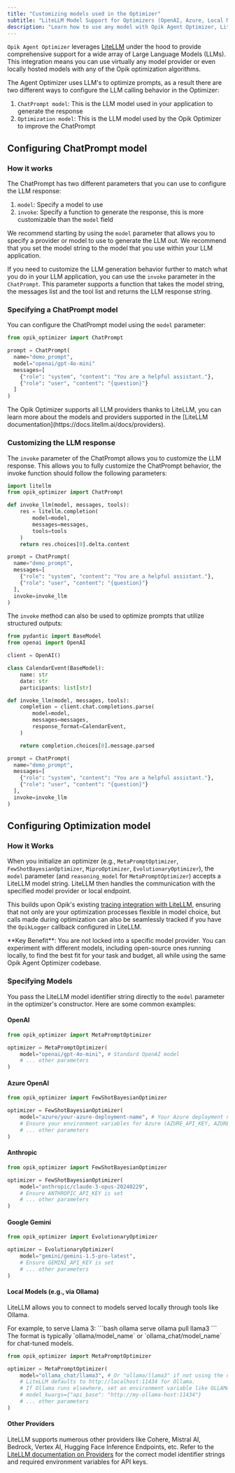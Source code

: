```yaml
---
title: "Customizing models used in the Optimizer"
subtitle: "LiteLLM Model Support for Optimizers (OpenAI, Azure, Local Models)"
description: "Learn how to use any model with Opik Agent Optimizer, LiteLLMs supports various LLM providers including OpenAI, Azure, Anthropic, Google, and local models."
---
```


`Opik Agent Optimizer` leverages [LiteLLM](https://litellm.ai/) under the hood to provide
comprehensive support for a wide array of Large Language Models (LLMs). This integration means you
can use virtually any model provider or even locally hosted models with any of the Opik optimization
algorithms.

The Agent Optimizer uses LLM's to optimize prompts, as a result there are two different ways to
configure the LLM calling behavior in the Optimizer:

1. `ChatPrompt model`: This is the LLM model used in your application to generate the response
2. `Optimization model`: This is the LLM model used by the Opik Optimizer to improve the ChatPrompt

## Configuring ChatPrompt model

### How it works

The ChatPrompt has two different parameters that you can use to configure the LLM response:

1. `model`: Specify a model to use
2. `invoke`: Specify a function to generate the response, this is more customizable than the
   `model` field

We recommend starting by using the `model` parameter that allows you to specify a provider or model
to use to generate the LLM out. We recommend that you set the model string to the model that you
use within your LLM application.

If you need to customize the LLM generation behavior further to match what you do in your
LLM application, you can use the `invoke` parameter in the `ChatPrompt`. This parameter supports a
function that takes the model string, the messages list and the tool list and returns the LLM
response string.

### Specifying a ChatPrompt model

You can configure the ChatPrompt model using the `model` parameter:

```python
from opik_optimizer import ChatPrompt

prompt = ChatPrompt(
  name="demo_prompt",
  model="openai/gpt-4o-mini"
  messages=[
    {"role": "system", "content": "You are a helpful assistant."},
    {"role": "user", "content": "{question}"}
  ]
)
```

<Info>
  The Opik Optimizer supports all LLM providers thanks to LiteLLM, you can learn more about the models and providers
  supported in the [LiteLLM documentation](https://docs.litellm.ai/docs/providers).
</Info>

### Customizing the LLM response

The `invoke` parameter of the ChatPrompt allows you to customize the LLM response. This allows you
to fully customize the ChatPrompt behavior, the invoke function should follow the following parameters:

```python
import litellm
from opik_optimizer import ChatPrompt

def invoke_llm(model, messages, tools):
    res = litellm.completion(
        model=model,
        messages=messages,
        tools=tools
    )
    return res.choices[0].delta.content

prompt = ChatPrompt(
  name="demo_prompt",
  messages=[
    {"role": "system", "content": "You are a helpful assistant."},
    {"role": "user", "content": "{question}"}
  ],
  invoke=invoke_llm
)
```

The `invoke` method can also be used to optimize prompts that utilize structured outputs:

```python
from pydantic import BaseModel
from openai import OpenAI

client = OpenAI()

class CalendarEvent(BaseModel):
    name: str
    date: str
    participants: list[str]

def invoke_llm(model, messages, tools):
    completion = client.chat.completions.parse(
        model=model,
        messages=messages,
        response_format=CalendarEvent,
    )

    return completion.choices[0].message.parsed

prompt = ChatPrompt(
  name="demo_prompt",
  messages=[
    {"role": "system", "content": "You are a helpful assistant."},
    {"role": "user", "content": "{question}"}
  ],
  invoke=invoke_llm
)
```

## Configuring Optimization model

### How it Works

When you initialize an optimizer (e.g., `MetaPromptOptimizer`, `FewShotBayesianOptimizer`,
`MiproOptimizer`, `EvolutionaryOptimizer`), the `model` parameter (and `reasoning_model` for
`MetaPromptOptimizer`) accepts a LiteLLM model string. LiteLLM then handles the communication with
the specified model provider or local endpoint.

This builds upon Opik's existing [tracing integration with LiteLLM](/integrations/litellm),
ensuring that not only are your optimization processes flexible in model choice, but calls made
during optimization can also be seamlessly tracked if you have the `OpikLogger` callback configured
in LiteLLM.

<Info>
  **Key Benefit**: You are not locked into a specific model provider. You can experiment with different models,
  including open-source ones running locally, to find the best fit for your task and budget, all while using the same
  Opik Agent Optimizer codebase.
</Info>

### Specifying Models

You pass the LiteLLM model identifier string directly to the `model` parameter in the optimizer's
constructor. Here are some common examples:

#### OpenAI

```python
from opik_optimizer import MetaPromptOptimizer

optimizer = MetaPromptOptimizer(
    model="openai/gpt-4o-mini", # Standard OpenAI model
    # ... other parameters
)
```

#### Azure OpenAI

```python
from opik_optimizer import FewShotBayesianOptimizer

optimizer = FewShotBayesianOptimizer(
    model="azure/your-azure-deployment-name", # Your Azure deployment name
    # Ensure your environment variables for Azure (AZURE_API_KEY, AZURE_API_BASE, AZURE_API_VERSION) are set
    # ... other parameters
)
```

#### Anthropic

```python
from opik_optimizer import FewShotBayesianOptimizer

optimizer = FewShotBayesianOptimizer(
    model="anthropic/claude-3-opus-20240229",
    # Ensure ANTHROPIC_API_KEY is set
    # ... other parameters
)
```

#### Google Gemini

```python
from opik_optimizer import EvolutionaryOptimizer

optimizer = EvolutionaryOptimizer(
    model="gemini/gemini-1.5-pro-latest",
    # Ensure GEMINI_API_KEY is set
    # ... other parameters
)
```

#### Local Models (e.g., via Ollama)

LiteLLM allows you to connect to models served locally through tools like Ollama.

<Steps>
<Step title="Ensure Ollama is running and the model is served">
  For example, to serve Llama 3:
  ```bash
  ollama serve
  ollama pull llama3
  ```
</Step>
<Step title="Use the LiteLLM convention for Ollama models">
  The format is typically `ollama/model_name` or `ollama_chat/model_name` for chat-tuned models.

```python
from opik_optimizer import MetaPromptOptimizer

optimizer = MetaPromptOptimizer(
    model="ollama_chat/llama3", # Or "ollama/llama3" if not using the chat API specifically
    # LiteLLM defaults to http://localhost:11434 for Ollama.
    # If Ollama runs elsewhere, set an environment variable like OLLAMA_API_BASE_URL or pass api_base in model_kwargs
    # model_kwargs={"api_base": "http://my-ollama-host:11434"}
    # ... other parameters
)
```

</Step>
</Steps>

#### Other Providers

LiteLLM supports numerous other providers like Cohere, Mistral AI, Bedrock, Vertex AI, Hugging Face
Inference Endpoints, etc. Refer to the
[LiteLLM documentation on Providers](https://docs.litellm.ai/docs/providers) for the correct model
identifier strings and required environment variables for API keys.
